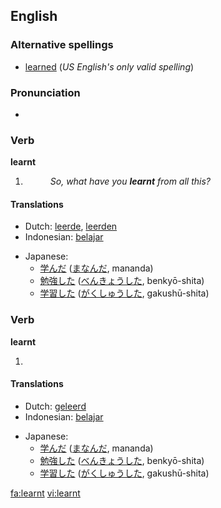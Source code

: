 ==English==

===Alternative spellings===
*[[learned]] (''US English's only valid spelling'')

===Pronunciation===
{{rfap|UK}}
*{{IPA|/'lɜːnt/}}
*:{{rhymes|ɜː(r)nt}}

===Verb===
'''learnt'''

# {{UK}} {{simple past of|[[learn]]}}
#:''So, what have you '''learnt''' from all this?''

====Translations====
{{trans-top|sample past of to learn}}
*Dutch: [[leerde]], [[leerden]]
*Indonesian: [[ajar|belajar]]
{{trans-mid}}
*Japanese:
** [[学んだ]] ([[まなんだ]], mananda)
** [[勉強]]した ([[べんきょう]]した, benkyō-shita)
** [[学習]]した ([[がくしゅう]]した, gakushū-shita)
{{trans-bottom}}

===Verb===
'''learnt'''

# {{UK}} {{past participle of|[[learn]]}}

====Translations====
{{trans-top|past participle of to learn}}
*Dutch: [[geleerd]]
*Indonesian: [[ajar|belajar]]
{{trans-mid}}
*Japanese:
** [[学んだ]] ([[まなんだ]], mananda)
** [[勉強]]した ([[べんきょう]]した, benkyō-shita)
** [[学習]]した ([[がくしゅう]]した, gakushū-shita)
{{trans-bottom}}

[[fa:learnt]]
[[vi:learnt]]
